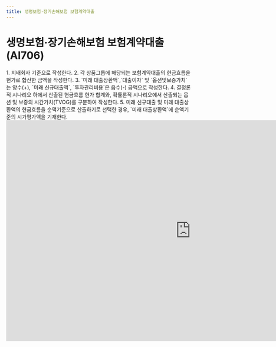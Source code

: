 ```yaml
---
title: 생명보험·장기손해보험 보험계약대출
---
```

# 생명보험·장기손해보험 보험계약대출 (AI706)

<Accordion multiple activeIndex={[]}>
<AccordionTab header="[작성 요령]">
1. 지배회사 기준으로 작성한다.
2. 각 상품그룹에 해당되는 보험계약대출의 현금흐름을 현가로 합산한 금액을 작성한다.
3. `미래 대출상환액`,`대출이자` 및 `옵션및보증가치`는 양수(+), `미래 신규대출액`, `투자관리비용`은 음수(-) 금액으로 작성한다.
4. 결정론적 시나리오 하에서 산출된 현금흐름 현가 합계와, 확률론적 시나리오에서 산출되는 옵션 및 보증의 시간가치(TVOG)를 구분하여 작성한다.
5. 미래 신규대출 및 미래 대출상환액의 현금흐름을 순액기준으로 산출하기로 선택한 경우, `미래 대출상환액`에 순액기준의 시가평가액을 기재한다.

</AccordionTab>
</Accordion>

<br/>

<iframe width="1000" height="600" frameBorder="0" scrolling="no"
src="https://onedrive.live.com/embed?resid=AB5F66CE0CF8D024%2116554&authkey=%21ACzRWZavyE-79hc&em=2
&AllowTyping=True
&wdAllowInteractivity=False&ActiveCell='1-8'!D11&Item='1-8'!A7:L40
&wdHideGridlines=True
&wdDownloadButton=False
&waccluster=PSG3">
</iframe>
